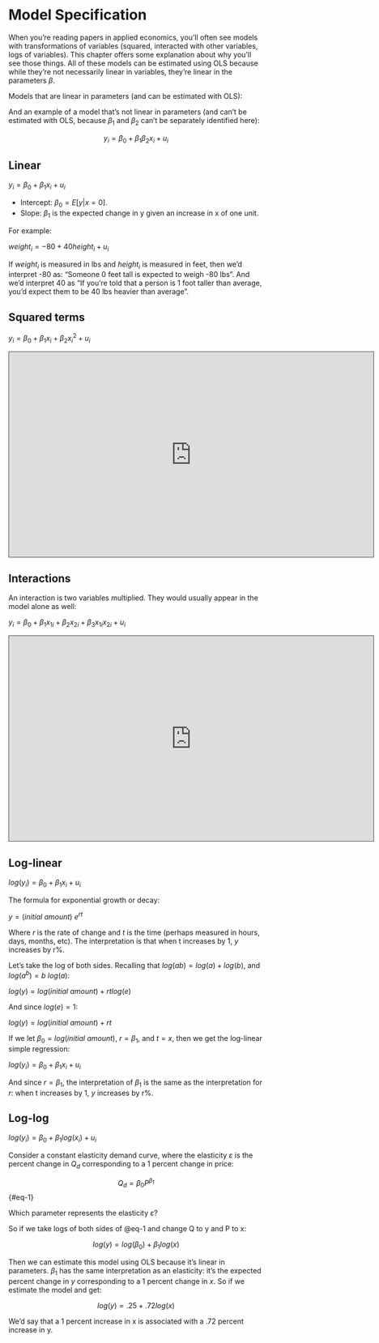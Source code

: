 # Model Specification

When you're reading papers in applied economics, you'll often see models with transformations of variables (squared, interacted with other variables, logs of variables). This chapter offers some explanation about why you'll see those things. All of these models can be estimated using OLS because while they're not necessarily linear in variables, they're linear in the parameters $\beta$.

Models that are linear in parameters (and can be estimated with OLS):

\begin{align} 
y_i &= \beta_0 + \beta_1 x_{1i} + \beta_2 x_{2i} + u_i \\
y_i &= \beta_0 + \beta_1 x_{i} + \beta_2 x_{i}^2 + u_i \\
y_i &= \beta_0 + \beta_1 x_{1i} + \beta_2 x_{2i} + \beta_3 x_{1i} x_{2i} + u_i \\
log(y_i) &= \beta_0 + \beta_1 log(x_{i}) + u_i \\
log(y_i) &= \beta_0 + \beta_1 x_{i} + u_i
\end{align}

And an example of a model that's not linear in parameters (and can't be estimated with OLS, because $\beta_1$ and $\beta_2$ can't be separately identified here):

$$y_i = \beta_0 + \beta_1 \beta_2 x_{i} + u_i$$

## Linear

$y_i = \beta_0 + \beta_1 x_i + u_i$

- Intercept: $\beta_0 = E[y | x = 0]$.
- Slope: $\beta_1$ is the expected change in y given an increase in x of one unit.

For example:

$weight_i = -80 + 40 height_i + u_i$

If $weight_i$ is measured in lbs and $height_i$ is measured in feet, then we'd interpret -80 as: "Someone 0 feet tall is expected to weigh -80 lbs". And we'd interpret 40 as "If you're told that a person is 1 foot taller than average, you'd expect them to be 40 lbs heavier than average".

## Squared terms

$y_i = \beta_0 + \beta_1 x_i + \beta_2 x_i^2 + u_i$

<iframe src="https://uoregon.hosted.panopto.com/Panopto/Pages/Embed.aspx?id=766c86ba-a020-4da1-9b96-af0e01598739&autoplay=false&offerviewer=true&showtitle=true&showbrand=true&captions=false&start=0&interactivity=all" height="405" width="720" style="border: 1px solid #464646;" allowfullscreen allow="autoplay"></iframe>

## Interactions

An interaction is two variables multiplied. They would usually appear in the model alone as well:

$y_i = \beta_0 + \beta_1 x_{1i} + \beta_2 x_{2i} + \beta_3 x_{1i} x_{2i} + u_i$

<iframe src="https://uoregon.hosted.panopto.com/Panopto/Pages/Embed.aspx?id=266ece9c-66c2-4612-a0b6-af0e016c7b2b&autoplay=false&offerviewer=true&showtitle=true&showbrand=true&captions=false&start=0&interactivity=all" height="405" width="720" style="border: 1px solid #464646;" allowfullscreen allow="autoplay"></iframe>

## Log-linear

$log(y_i) = \beta_0 + \beta_1 x_i + u_i$

The formula for exponential growth or decay:

$y = (initial \ amount) \ e^{rt}$

Where $r$ is the rate of change and $t$ is the time (perhaps measured in hours, days, months, etc). The interpretation is that when t increases by 1, $y$ increases by r%.

Let's take the log of both sides. Recalling that $log(a b) = log(a) + log(b)$, and $log(a^b) = b \ log(a)$:

$log(y) = log(initial \ amount) + r t log(e)$

And since $log(e) = 1$:

$log(y) = log(initial \ amount) + r t$

If we let $\beta_0 = log(initial \ amount)$, $r = \beta_1$, and $t = x$, then we get the log-linear simple regression:

$log(y_i) = \beta_0 + \beta_1 x_i + u_i$

And since $r = \beta_1$, the interpretation of $\beta_1$ is the same as the interpretation for $r$: when t increases by 1, $y$ increases by r%.

## Log-log

$log(y_i) = \beta_0 + \beta_1 log(x_i) + u_i$

Consider a constant elasticity demand curve, where the elasticity $\varepsilon$ is the percent change in $Q_d$ corresponding to a 1 percent change in price:

$$Q_d = \beta_0 P^{\beta_1}$${#eq-1}


Which parameter represents the elasticity $\varepsilon$?

\begin{align*}
\varepsilon &= \frac{\% \Delta Q_d}{\% \Delta P} \\
  &= \frac{\frac{\partial Q}{Q}}{\frac{\partial P}{P}} \\
  &= \frac{\partial Q}{\partial P} \frac{P}{Q} \\
  &= \frac{\partial (\beta_0 P^{\beta_1})}{\partial P} \frac{P}{Q} \\
  &= \beta_0 \beta_1 P^{\beta_1 - 1} \frac{P}{Q} \\
  &= \beta_0 \beta_1 P^{\beta_1 - 1} \frac{P}{\beta_0 P^{\beta_1}} \\
  &= \beta_1
\end{align*}

So if we take logs of both sides of @eq-1 and change Q to y and P to x:

$$log(y) = log(\beta_0) + \beta_1 log(x)$$

Then we can estimate this model using OLS because it's linear in parameters. $\beta_1$ has the same interpretation as an elasticity: it's the expected percent change in $y$ corresponding to a 1 percent change in $x$. So if we estimate the model and get:

$$log(y) = .25 + .72 log(x)$$

We'd say that a 1 percent increase in x is associated with a .72 percent increase in y.
